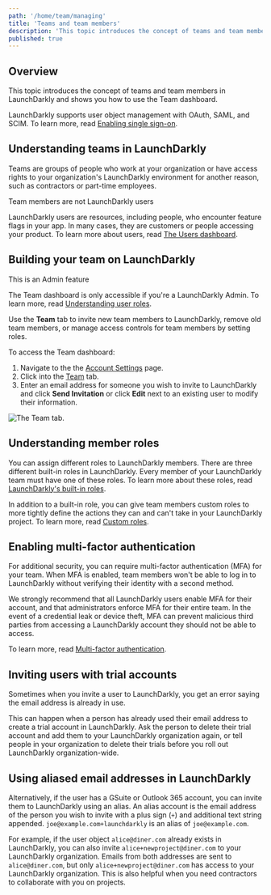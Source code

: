```yaml
---
path: '/home/team/managing'
title: 'Teams and team members'
description: 'This topic introduces the concept of teams and team members in LaunchDarkly and shows you how to use the Team dashboard. LaunchDarkly supports user object management with OAuth, SAML, and SCIM.'
published: true
---
```


## Overview

This topic introduces the concept of teams and team members in LaunchDarkly and shows you how to use the Team dashboard.

LaunchDarkly supports user object management with OAuth, SAML, and SCIM. To learn more, read [Enabling single sign-on](/home/account-security/sso).

## Understanding teams in LaunchDarkly

Teams are groups of people who work at your organization or have access rights to your organization's LaunchDarkly environment for another reason, such as contractors or part-time employees.

<Callout intent="info">
  <CalloutTitle>Team members are not LaunchDarkly users</CalloutTitle>
  <CalloutDescription>

LaunchDarkly users are resources, including people, who encounter feature flags in your app. In many cases, they are
customers or people accessing your product. To learn more about users, read [The Users
dashboard](/home/users/users-dashboard).

  </CalloutDescription>
</Callout>

## Building your team on LaunchDarkly

<Callout intent="alert">
  <CalloutTitle>This is an Admin feature</CalloutTitle>
  <CalloutDescription>

The Team dashboard is only accessible if you're a LaunchDarkly Admin. To learn more, read [Understanding user
roles](#understanding-user-roles).

  </CalloutDescription>
</Callout>

Use the **Team** tab to invite new team members to LaunchDarkly, remove old team members, or manage access controls for team members by setting roles.

To access the Team dashboard:

1. Navigate to the the [Account Settings](https://app.launchdarkly.com/settings) page.
2. Click into the [Team](https://app.launchdarkly.com/settings#/team) tab.
3. Enter an email address for someone you wish to invite to LaunchDarkly and click **Send Invitation** or click **Edit** next to an existing user to modify their information.

![The Team tab.](../../../images/settings-team.png)


## Understanding member roles

You can assign different roles to LaunchDarkly members. There are three different built-in roles in LaunchDarkly. Every member of your LaunchDarkly team must have one of these roles. To learn more about these roles, read [LaunchDarkly's built-in roles](/home/team/built-in-roles).

In addition to a built-in role, you can give team members custom roles to more tightly define the actions they can and can't take in your LaunchDarkly project. To learn more, read [Custom roles](/home/team/custom-roles).

## Enabling multi-factor authentication

For additional security, you can require multi-factor authentication (MFA) for your team. When MFA is enabled, team members won't be able to log in to LaunchDarkly without verifying their identity with a second method.

We strongly recommend that all LaunchDarkly users enable MFA for their account, and that administrators enforce MFA for their entire team. In the event of a credential leak or device theft, MFA can prevent malicious third parties from accessing a LaunchDarkly account they should not be able to access.

To learn more, read [Multi-factor authentication](/home/account-security/mfa).

## Inviting users with trial accounts

Sometimes when you invite a user to LaunchDarkly, you get an error saying the email address is already in use.

This can happen when a person has already used their email address to create a trial account in LaunchDarkly. Ask the person to delete their trial account and add them to your LaunchDarkly organization again, or tell people in your organization to delete their trials before you roll out LaunchDarkly organization-wide.

## Using aliased email addresses in LaunchDarkly

Alternatively, if the user has a GSuite or Outlook 365 account, you can invite them to LaunchDarkly using an alias. An alias account is the email address of the person you wish to invite with a plus sign (`+`) and additional text string appended. `joe@example.com+launchdarkly` is an alias of `joe@example.com`.

For example, if the user object `alice@diner.com` already exists in LaunchDarkly, you can also invite `alice+newproject@diner.com` to your LaunchDarkly organization. Emails from both addresses are sent to `alice@diner.com`, but only `alice+newproject@diner.com` has access to your LaunchDarkly organization. This is also helpful when you need contractors to collaborate with you on projects.
